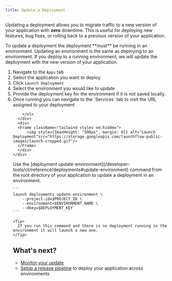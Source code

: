 ```yaml
---
title: Update a Deployment
---
```


Updating a deployment allows you to migrate traffic to a new version of your application with **zero** downtime. This is useful for deploying new features, bug fixes, or rolling back to a previous version of your application.

<Note>
  To update a deployment the deployment **must** be running in an environment.
</Note>

<Tabs>
  <Tab title="VS Code Extension">
    Updating an environment is the same as deploying to an environment. If you deploy to a running environment, we will update the deployment with the new version of your application.
    <div className="grid sm:grid-cols-2 space-x-2">
      <div>
        <ol>
            <li>Navigate to the <code>Apps</code> tab</li>
            <li>Select the application you want to deploy</li>
            <li>Click <code>Launch Deployment</code></li>
            <li>Select the environment you would like to update</li>
            <li>Provide the deployment key for the environment if it is not saved locally.</li>
            <li>Once running you can navigate to the `Services` tab to visit the URL assigned to your deployment</li>

        </ol>
      </div>
      <div>
      <Frame className="tailwind styles sm:hidden">
          <img style={{maxHeight: "500px", margin: 0}} alt="Launch Deployment"src="https://storage.googleapis.com/launchflow-public-images/launch-cropped.gif"/>
      </Frame>
      </div>
    </div>
  </Tab>
  <Tab title="CLI">
    Use the [deployment update-environment](/developer-tools/cli/reference/deployments#update-environment) command from the root directory of your application to update a deployment in an environment.

    ```
    launch deployments update-environment \
        --project-id=$PROJECT_ID \
        --environment=$ENVIRONMENT_NAME \
        --dkey=$DEPLOYMENT_KEY
    ```

    <Tip>
      If you run this command and there is no deployment running in the environment it will launch a new one.
    </Tip>
  </Tab>
</Tabs>

## What's next?

- [Monitor your update](/launchflow-cloud/user-guides/update-a-deployment)
- [Setup a release pipeline](/launchflow-cloud/user-guides/setup-a-release-pipeline) to deploy your application across environments